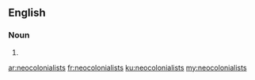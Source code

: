 ==English==

===Noun===
{{head|en|plural}}

# {{plural of|neocolonialist|lang=en|nocat=1}}

[[ar:neocolonialists]]
[[fr:neocolonialists]]
[[ku:neocolonialists]]
[[my:neocolonialists]]